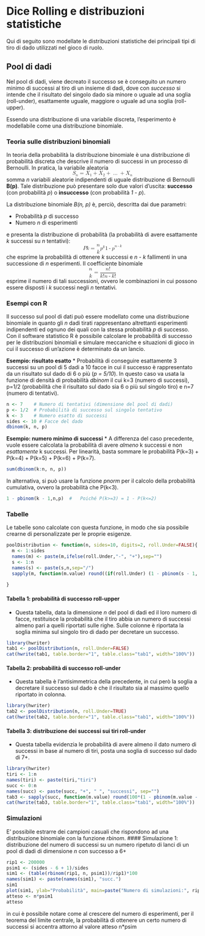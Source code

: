 Dice Rolling e distribuzioni statistiche
=========================================
Qui di seguito sono modellate le distribuzioni statistiche dei principali tipi di tiro di dado utilizzati nel gioco di ruolo.

Pool di dadi
------------
Nel pool di dadi, viene decreato il successo se è conseguito un numero minimo di successi al tiro di un insieme di dadi, dove con _successo_ si intende che il risultato del singolo dado sia minore o uguale ad una soglia (roll-under), esattamente uguale, maggiore o uguale ad una soglia (roll-upper).

Essendo una distribuzione di una variabile discreta, l'esperimento è modellabile come una distribuzione binomiale.

### Teoria sulle distribuzioni binomiali
In teoria della probabilità la distribuzione binomiale è una distribuzione di probabilità discreta che descrive il numero di successi in un processo di Bernoulli. In pratica, la variabile aleatoria
<math display="block" xmlns="http://www.w3.org/1998/Math/MathML">
<mrow>
  <msub>
          <mi>S</mi>
        <mi>n</mi>
  </msub>
  <mo>=</mo>
  <msub>
          <mi>X</mi>
        <mn>1</mn>
  </msub>
  <mo>+</mo>
  <msub>
          <mi>X</mi>
        <mn>2</mn>
  </msub>
  <mo>+</mo>
  <mo>&hellip;</mo>
  <mo>+</mo>
  <msub>
          <mi>X</mi>
        <mi>n</mi>
  </msub>
</mrow>
</math>
somma _n_ variabili aleatorie indipendenti di uguale distribuzione di Bernoulli **B(p)**. Tale distribuzione può presentare solo due valori d'uscita: **successo** (con probabilità _p_) o **insuccesso** (con probabilità _1 - p_).

La distribuzione binomiale _B(n, p)_ è, perciò, descritta dai due parametri:

* Probabilità _p_ di successo
* Numero _n_ di esperimenti

e presenta la distribuzione di probabilità (la probabilità di avere esattamente _k_ successi su _n_ tentativi):
<math display="block">
<mrow>
  <mi>P</mi><mo>&ApplyFunction;</mo>
  <mfenced open="(" close=")" separators=",">
    <mrow>
      <mi>k</mi>
    </mrow>
  </mfenced>
  <mo>=</mo>
  <mfenced open="(" close=")" separators=",">
    <mrow>
      <mfrac linethickness="0">
        <mrow>
          <mi>n</mi>
        </mrow>
        <mrow>
          <mi>k</mi>
        </mrow>
      </mfrac>
    </mrow>
  </mfenced>
  <msup>
          <mi>p</mi>
        <mi>k</mi>
  </msup>
  <msup>
        <mrow>
          <mfenced open="(" close=")" separators=",">
            <mrow>
              <mn>1</mn>
              <mo>-</mo>
              <mi>p</mi>
            </mrow>
          </mfenced>
        </mrow>
      <mrow>
        <mi>n</mi>
        <mo>-</mo>
        <mi>k</mi>
      </mrow>
  </msup>
</mrow>
</math>
che esprime la probabilità di ottenere _k_ successi e _n - k_ fallimenti in una successione di _n_ esperimenti. Il coefficiente binomiale
<math display="block">
<mrow>
  <mfenced open="(" close=")" separators=",">
    <mrow>
      <mfrac linethickness="0">
        <mrow>
          <mi>n</mi>
        </mrow>
        <mrow>
          <mi>k</mi>
        </mrow>
      </mfrac>
    </mrow>
  </mfenced>
  <mo>=</mo>
  <mfrac>
    <mrow>
      <mi>n</mi>
      <mo>!</mo>
    </mrow>
    <mrow>
      <mi>k</mi>
      <mo>!</mo>
      <mfenced open="(" close=")" separators=",">
        <mrow>
          <mi>n</mi>
          <mo>-</mo>
          <mi>k</mi>
        </mrow>
      </mfenced>
      <mo>!</mo>
    </mrow>
  </mfrac>
</mrow>
</math>
esprime il numero di tali successioni, ovvero le combinazioni in cui possono essere disposti i _k_ successi negli _n_ tentativi.

### Esempi con R
Il successo sul pool di dati può essere modellato come una distribuzione binomiale in quanto gli _n_ dadi tirati rappresentano altrettanti esperimenti indipendenti ed ognuno dei quali con la stessa probabilità _p_ di successo.
Con il software statistico R è possibile calcolare le probabilità di successo per le distribuzioni binomiali e simulare meccaniche e situazioni di gioco in cui il successo di un'azione è determinato da un lancio.

**Esempio: risultato esatto**
* Probabilità di conseguire esattamente 3 successi su un pool di 5 dadi a 10 facce in cui il successo è rappresentato da un risultato sul dado di 6 o più (_p = 5/10_).
In questo caso va usata la funzione di densità di probabilità *dbinom* il cui k=3 (numero di successi), p=1/2 (probabilità che il risultato sul dado sia 6 o più sul singolo tiro) e n=7 (numero di tentativi). 
```r
n <- 7    # Numero di tentativi (dimensione del pool di dadi)
p <- 1/2  # Probabilità di successo sul singolo tentativo
k <- 3    # Numero esatto di successi
sides <- 10 # Facce del dado
dbinom(k, n, p)  
```
**Esempio: numero minimo di successi**
* A differenza del caso precedente, vuole essere calcolata la probabilità di avere _almeno_ k successi e non _esattamente_ k successi. Per linearità, basta sommare le probabilità P(k=3) + P(k=4) + P(k=5) + P(k=6) + P(k=7).
```r
sum(dbinom(k:n, n, p))
```
In alternativa, si può usare la funzione _pnorm_ per il calcolo della probabilità cumulativa, ovvero la probabilità che P(k<3).
```r
1 - pbinom(k - 1,n,p)  #   Poiché P(k>=3) = 1 - P(k<=2)
```
### Tabelle
Le tabelle sono calcolate con questa funzione, in modo che sia possibile crearne di personalizzate per le proprie esigenze.
```r
poolDistribution <- function(n, sides=10, digits=2, roll.Under=FALSE){
  m <- 1:sides
  names(m) <- paste(m,ifelse(roll.Under,"-", "+"),sep="")
  s <- 1:n
  names(s) <- paste(s,n,sep="/")
  sapply(m, function(m.value) round((if(roll.Under) (1 - pbinom(s - 1, n, (m.value)/sides))*100 else (1 - pbinom(s - 1, n, (sides - m.value + 1)/sides))*100), digits=digits))    
  
}

```
#### Tabella 1: probabilità di successo roll-upper
* Questa tabella, data la dimensione _n_ del pool di dadi ed il loro numero di facce, restituisce la probabilità che il tiro abbia un numero di successi almeno pari a quelli riportati sulle righe. Sulle colonne è riportata la soglia minima sul singolo tiro di dado per decretare un successo.

```r
library(hwriter)
tab1 <- poolDistribution(n, roll.Under=FALSE)
cat(hwrite(tab1, table.border="1", table.class="tab1", width="100%"))
```
#### Tabella 2: probabilità di successo roll-under
* Questa tabella è l'antisimmetrica della precedente, in cui però la soglia a decretare il successo sul dado è che il risultato sia al massimo quello riportato in colonna.

```r
library(hwriter)
tab2 <- poolDistribution(n, roll.Under=TRUE)
cat(hwrite(tab2, table.border="1", table.class="tab1", width="100%"))
```
#### Tabella 3: distribuzione dei successi sui tiri roll-under
* Questa tabella evidenzia le probabilità di avere almeno il dato numero di successi in base al numero di tiri, posta una soglia di successo sul dado di 7+.
```r
library(hwriter)
tiri <- 1:n
names(tiri) <- paste(tiri,"tiri")
succ <- 0:n
names(succ) <- paste(succ, "+", " ", "successi", sep="")
tab3 <- sapply(succ, function(m.value) round(100*(1 - pbinom(m.value - 1, tiri, 4/10)), digits=2))
cat(hwrite(tab3, table.border="1", table.class="tab1", width="100%"))
```
### Simulazioni
E' possibile estrarre dei campioni casuali che rispondono ad una distribuzione binomiale con la funzione _rbinom_.
#### Simulazione 1: distribuzione del numero di successi su un numero ripetuto di lanci di un pool di dadi di dimensione _n_ con successo a 6+
```r
rip1 <- 200000
psim1 <- (sides - 6 + 1)/sides
sim1 <- (table(rbinom(rip1, n, psim1))/rip1)*100
names(sim1) <- paste(names(sim1), "succ.")
sim1  
plot(sim1, ylab="Probabilità", main=paste("Numero di simulazioni:", rip1))
atteso <- n*psim1
atteso
```

in cui è possibile notare come al crescere del numero di esperimenti, per il teorema del limite centrale, la probabilità di ottenere un certo numero di successi si accentra attorno al valore atteso n*psim